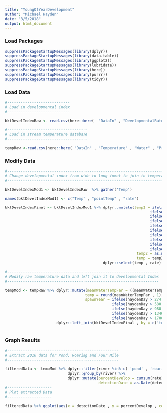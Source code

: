 ```yaml
---
title: "YoungOfYearDevelopment"
author: "Michael Hayden"
date: "3/5/2018"
output: html_document
---
```




### Load Packages
```r
suppressPackageStartupMessages(library(dplyr))
suppressPackageStartupMessages(library(data.table))
suppressPackageStartupMessages(library(ggplot2))
suppressPackageStartupMessages(library(lubridate))
suppressPackageStartupMessages(library(here))
suppressPackageStartupMessages(library(purrr))
suppressPackageStartupMessages(library(tidyr))
```



### Load Data
```r

#----------------------------
# Load in developmental index
#----------------------------

bktDevelIndexRaw <- read.csv(here::here(  "DataIn" , "DevelopmentalRate" , "BKTGrowth.csv"))

#------------------------------------
# Load in stream temperature database
#------------------------------------

tempRaw <-read.csv(here::here( "DataIn" , "Temperature" , "Water" , "ProcessedTempData" , "meanDailyWaterTemp.csv"))

```



### Modify Data
```r

#---------------------------------------------------------------------------------------
# Change developmental index from wide to long fomat to join to temperature database.
#---------------------------------------------------------------------------------------

bktDevelIndexMod1 <- bktDevelIndexRaw  %>% gather('Temp') 

names(bktDevelIndexMod1) <- c("Temp" , "pointTemp" , "rate")

bktDevelIndexFinal <- bktDevelIndexMod1 %>% dplyr::mutate(temp2 = ifelse(pointTemp == 'X0' , '0' ,
                                                                 ifelse(pointTemp == 'X0.1' , '0.1' ,
                                                                 ifelse(pointTemp == 'X0.2' , '0.2' ,
                                                                 ifelse(pointTemp == 'X0.3' , '0.3' ,
                                                                 ifelse(pointTemp == 'X0.4' , '0.4' ,
                                                                 ifelse(pointTemp == 'X0.5' , '0.5' ,
                                                                 ifelse(pointTemp == 'X0.6' , '0.6' ,
                                                                 ifelse(pointTemp == 'X0.7' , '0.7' ,
                                                                 ifelse(pointTemp == 'X0.8' , '0.8' ,
                                                                 ifelse(pointTemp == 'X0.9' , '0.9' , '5')))))))))),
                                                           temp2 = as.numeric(temp2),
                                                           temp = temp2 + Temp ) %>%
                                            dplyr::select(temp , rate)

#--------------------------------------------------------------------
# Modify raw temperature data and left join it to developmental Index
#--------------------------------------------------------------------

tempMod <- tempRaw %>% dplyr::mutate(meanWaterTempFar = ((meanWaterTemp * (9/5)) + 32) ,
                                    temp = round(meanWaterTempFar , 1),
                                    spawnYear = ifelse(haydenDay > 274 & haydenDay < 580 , 2013 ,
                                                ifelse(haydenDay > 580 & haydenDay < 980 , 2014 ,
                                                ifelse(haydenDay > 980 & haydenDay < 1340 , 2015 ,
                                                ifelse(haydenDay > 1340 & haydenDay < 1700 , 2016 ,
                                                ifelse(haydenDay > 1700 & haydenDay < 1882 , 2017 , 2000)))))) %>%
                       dplyr::left_join(bktDevelIndexFinal , by = c('temp' = 'temp' ))
                  
```


### Graph Results
```r

#--------------------------------------------------
# Extract 2016 data for Pond, Roaring and Four Mile
#--------------------------------------------------

filteredData <- tempMod %>% dplyr::filter(river %in% c( 'pond' , 'roaring' , 'four mile') , spawnYear == 2016  ) %>%
                            dplyr::group_by(river) %>%
                            dplyr::mutate(percentDevelop = cumsum(rate) ,
                                          detectionDate = as.Date(detectionDate))
#--------------------
# Plot extracted Data
#--------------------

filteredData %>% ggplot(aes(x = detectionDate , y = percentDevelop , colour = river)) + geom_line(size = 2)
```


